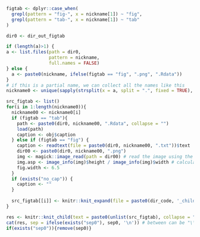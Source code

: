 
```r

figtab <- dplyr::case_when(
  grepl(pattern = "fig-", x = nickname[1]) ~ "fig",
  grepl(pattern = "tab-", x = nickname[1]) ~ "tab"
)

dir0 <- dir_out_figtab

if (length(a)>1) {
a <- list.files(path = dir0,
                pattern = nickname,
                full.names = FALSE)
} else {
  a <- paste0(nickname, ifelse(figtab == "fig", ".png", ".Rdata"))
}
# if this is a partial name, we can collect all the names like this
nickname0 <- unique(sapply(strsplit(x = a, split = ".", fixed = TRUE), "[[", 1)) 

src_figtab <- list()
for(i in 1:length(nickname0)){
  nickname00 <- nickname0[i]
  if (figtab == "tab"){
    path <- paste0(dir0, nickname00, ".Rdata", collapse = "")
    load(path) 
    caption <- obj$caption
  } else if (figtab == "fig") {
    caption <- readtext(file = paste0(dir0, nickname00, ".txt"))$text
    dir00 <- paste0(dir0, nickname00, ".png")
    img <- magick::image_read(path = dir00) # read the image using the magic library
    img.asp <- image_info(img)$height / image_info(img)$width # calculate the figures aspect ratio
    fig.width <- 6.5
  }
  if (exists("no_cap")) {
    caption <- ""
  }
  
  src_figtab[[i]] <- knitr::knit_expand(file = paste0(dir_code, '_child_report_',figtab,'.Rmd'))
}

res <- knitr::knit_child(text = paste0(unlist(src_figtab), collapse = ""), quiet = TRUE)
cat(res, sep = ifelse(exists("sep0"), sep0, '\n')) # between can be "\\pagebreak" or similar
if(exists("sep0")){remove(sep0)}
```
